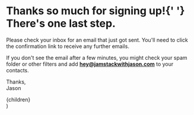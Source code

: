 <h1>
  <span className="">Thanks</span> so much for signing up!{' '}
  <span className="font-funky text-brand-yellow">There's one last step.</span>
</h1>

Please check your inbox for an email that just got sent. You'll need to click the confirmation link to receive any further emails.

If you don't see the email after a few minutes, you might check your spam folder or other filters and add **hey@jamstackwithjason.com** to your contacts.

Thanks,<br />
Jason


  <Layout noFooter>
    <div className="min-h-screen w-full flex items-center justify-center relative py-40 px-5">
      <div className="max-w-lg relative z-10 prose">{children}</div>
      <Background />
    </div>
  </Layout>
)
